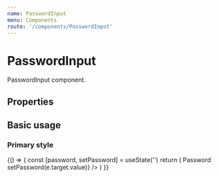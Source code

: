 ```yaml
---
name: PasswordInput
menu: Components
route: '/components/PasswordInput'
---
```





# PasswordInput

PasswordInput component. 
 
## Properties
<Props of={PasswordInput} />

## Basic usage

### Primary style
<Playground>
{() => {
    const [password, setPassword] = useState('')
    return (
        <Fragment>
            <FlexContainer>
                <Label
                    for='1'
                >
                    Password
                </Label>
                <PasswordInput
                    placeholder="password"
                    id="1"
                    value={password}
                    onChange={e => setPassword(e.target.value)}
                />
            </FlexContainer>
        </Fragment>
    )    
}}
</Playground>
